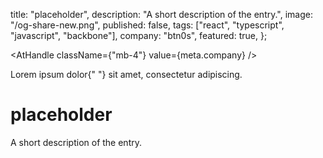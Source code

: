 
  title: "placeholder",
  description: "A short description of the entry.",
  image: "/og-share-new.png",
  published: false,
  tags: ["react", "typescript", "javascript", "backbone"],
  company: "btn0s",
  featured: true,
};

<AtHandle className={"mb-4"} value={meta.company} />

<PageTitle>
  Lorem ipsum dolor{" "}
  <PageTitleHighlight block>
    sit amet, consectetur adipiscing.
  </PageTitleHighlight>
</PageTitle>

<EntryImageWithCaption src={meta.image} caption="DEFAULT_CAPTION" />

# placeholder

A short description of the entry.
